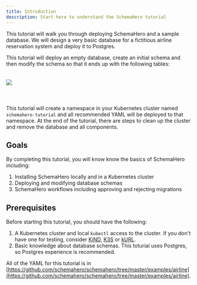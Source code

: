 ```yaml
---
title: Introduction
description: Start here to understand the SchemaHero tutorial
---
```


This tutorial will walk you through deploying SchemaHero and a sample database.
We will design a very basic database for a fictitious airline reservation system and deploy it to Postgres.

This tutorial will deploy an empty database, create an initial schema and then modify the schema so that it ends up with the following tables:

<img src="../images//airline-entity.svg" style="padding-top: 20px; padding-bottom: 40px;"/>

This tutorial will create a namespace in your Kubernetes cluster named `schemahero-tutorial` and all recommended YAML will be deployed to that namespace.
At the end of the tutorial, there are steps to clean up the cluster and remove the database and all components.

## Goals

By completing this tutorial, you will know know the basics of SchemaHero including:
1. Installing SchemaHero locally and in a Kubernetes cluster
1. Deploying and modifying database schemas
1. SchemaHero workflows including approving and rejecting migrations

## Prerequisites

Before starting this tutorial, you should have the following:
1. A Kubernetes cluster and local `kubectl` access to the cluster.
If you don't have one for testing, consider [KiND](https://github.com/kubernetes-sigs/kind), [K3S](https://k3s.io) or [kURL](https://kurl.sh).
1. Basic knowledge about database schemas.
This toturial uses Postgres, so Postgres experience is recommended.

All of the YAML for this tutorial is in [https://github.com/schemahero/schemahero/tree/master/examples/airline](https://github.com/schemahero/schemahero/tree/master/examples/airline).
